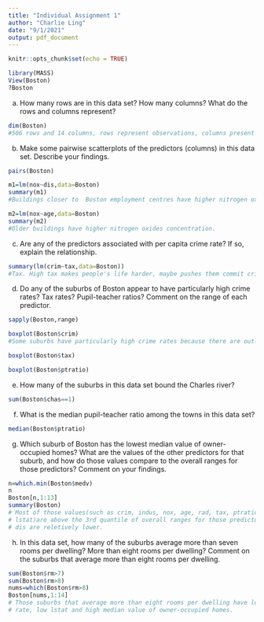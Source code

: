 ---
title: "Individual Assignment 1"
author: "Charlie Ling"
date: "9/1/2021"
output: pdf_document
---

```{r setup, include=FALSE}
knitr::opts_chunk$set(echo = TRUE)
```



```{r}
library(MASS)
View(Boston)
?Boston
```


(a) How many rows are in this data set? How many columns? What
do the rows and columns represent?
```{r}
dim(Boston)
#506 rows and 14 columns, rows represent observations, columns present features
```


(b) Make some pairwise scatterplots of the predictors (columns) in
this data set. Describe your findings.
```{r}
pairs(Boston)
```
```{r}
m1=lm(nox~dis,data=Boston)
summary(m1)
#Buildings closer to  Boston employment centres have higher nitrogen oxides concentration.
```


```{r}
m2=lm(nox~age,data=Boston)
summary(m2)
#Older buildings have higher nitrogen oxides concentration.
```


(c) Are any of the predictors associated with per capita crime rate?
If so, explain the relationship.
```{r}
summary(lm(crim~tax,data=Boston))
#Tax. High tax makes people's life harder, maybe pushes them commit crimes.
```



(d) Do any of the suburbs of Boston appear to have particularly
high crime rates? Tax rates? Pupil-teacher ratios? Comment on
the range of each predictor.
```{r}
sapply(Boston,range)
```

```{r}
boxplot(Boston$crim)
#Some suburbs have particularly high crime rates because there are outliers in the crime boxplot.
```

```{r}
boxplot(Boston$tax)
```

```{r}
boxplot(Boston$ptratio)
```



(e) How many of the suburbs in this data set bound the Charles
river?
```{r}
sum(Boston$chas==1)
```

(f) What is the median pupil-teacher ratio among the towns in this
data set?
```{r}
median(Boston$ptratio)
```

(g) Which suburb of Boston has the lowest median value of owner-occupied
homes? What are the values of the other predictors
for that suburb, and how do those values compare to the overall
ranges for those predictors? Comment on your findings.
```{r}
n=which.min(Boston$medv)
n
Boston[n,1:13]
summary(Boston)
# Most of those values(such as crim, indus, nox, age, rad, tax, ptratio, black, 
# lstat)are above the 3rd quantile of overall ranges for those predictors, while rm,
# dis are reletively lower.
```


(h) In this data set, how many of the suburbs average more than
seven rooms per dwelling? More than eight rooms per dwelling?
Comment on the suburbs that average more than eight rooms
per dwelling.
```{r}
sum(Boston$rm>7)
sum(Boston$rm>8)
nums=which(Boston$rm>8)
Boston[nums,1:14]
# Those suburbs that average more than eight rooms per dwelling have low crime 
# rate, low lstat and high median value of owner-occupied homes.
```



